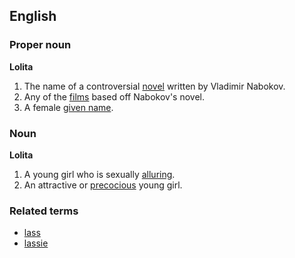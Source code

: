 ==English==
===Proper noun===
'''Lolita'''
#The name of a controversial [[novel]] written by Vladimir Nabokov.
#Any of the [[film]]s based off Nabokov's novel.
#A female [[given name]].

===Noun===
'''Lolita'''
#A young girl who is sexually [[alluring]]. 
#An attractive or [[precocious]] young girl.

===Related terms===
* [[lass]]
* [[lassie]]